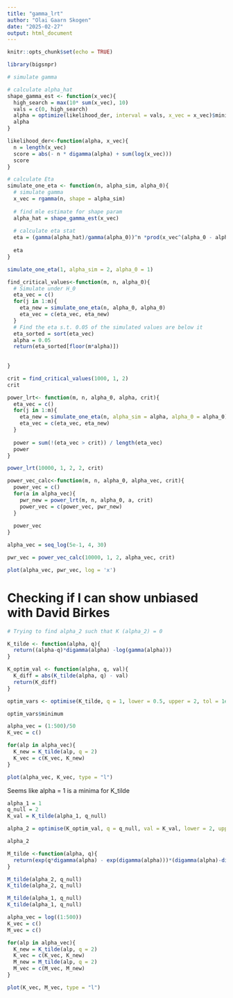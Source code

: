 ```yaml
---
title: "gamma_lrt"
author: "Olai Gaarn Skogen"
date: "2025-02-27"
output: html_document
---
```


```r
knitr::opts_chunk$set(echo = TRUE)
```

```r
library(bigsnpr)
```

```r
# simulate gamma

# calculate alpha_hat
shape_gamma_est <- function(x_vec){
  high_search = max(10* sum(x_vec), 10)
  vals = c(0, high_search)
  alpha = optimize(likelihood_der, interval = vals, x_vec = x_vec)$minimum
  alpha
}

likelihood_der<-function(alpha, x_vec){
  n = length(x_vec)
  score = abs(- n * digamma(alpha) + sum(log(x_vec)))
  score
}

# calculate Eta
simulate_one_eta <- function(n, alpha_sim, alpha_0){
  # simulate gamma
  x_vec = rgamma(n, shape = alpha_sim)
  
  # find mle estimate for shape param
  alpha_hat = shape_gamma_est(x_vec)
  
  # calculate eta stat
  eta = (gamma(alpha_hat)/gamma(alpha_0))^n *prod(x_vec^(alpha_0 - alpha_hat))
  
  eta
}
```

```r
simulate_one_eta(1, alpha_sim = 2, alpha_0 = 1)
```

```r
find_critical_values<-function(m, n, alpha_0){
  # Simulate under H_0
  eta_vec = c()
  for(j in 1:m){
    eta_new = simulate_one_eta(n, alpha_0, alpha_0)
    eta_vec = c(eta_vec, eta_new)
  }
  # Find the eta s.t. 0.05 of the simulated values are below it
  eta_sorted = sort(eta_vec)
  alpha = 0.05
  return(eta_sorted[floor(m*alpha)])
  
  
}

crit = find_critical_values(1000, 1, 2)
crit
```

```r
power_lrt<- function(m, n, alpha_0, alpha, crit){
  eta_vec = c()
  for(j in 1:m){
    eta_new = simulate_one_eta(n, alpha_sim = alpha, alpha_0 = alpha_0)
    eta_vec = c(eta_vec, eta_new)
  }
  
  power = sum(!(eta_vec > crit)) / length(eta_vec)
  power
}

power_lrt(10000, 1, 2, 2, crit)
```

```r
power_vec_calc<-function(m, n, alpha_0, alpha_vec, crit){
  power_vec = c()
  for(a in alpha_vec){
    pwr_new = power_lrt(m, n, alpha_0, a, crit)
    power_vec = c(power_vec, pwr_new)
  }
  
  power_vec
}
```

```r
alpha_vec = seq_log(5e-1, 4, 30)

pwr_vec = power_vec_calc(10000, 1, 2, alpha_vec, crit)

plot(alpha_vec, pwr_vec, log = 'x')
```

# Checking if I can show unbiased with David Birkes

```r
# Trying to find alpha_2 such that K (alpha_2) = 0

K_tilde <- function(alpha, q){
  return((alpha-q)*digamma(alpha) -log(gamma(alpha)))
}

K_optim_val <- function(alpha, q, val){
  K_diff = abs(K_tilde(alpha, q) - val)
  return(K_diff)
}

optim_vars <- optimise(K_tilde, q = 1, lower = 0.5, upper = 2, tol = 1e-8)
```

```r
optim_vars$minimum
```

```r
alpha_vec = (1:500)/50
K_vec = c()

for(alp in alpha_vec){
  K_new = K_tilde(alp, q = 2)
  K_vec = c(K_vec, K_new)
}

plot(alpha_vec, K_vec, type = "l")
```

Seems like alpha = 1 is a minima for K_tilde

```r
alpha_1 = 1
q_null = 2
K_val = K_tilde(alpha_1, q_null)

alpha_2 = optimise(K_optim_val, q = q_null, val = K_val, lower = 2, upper = 10, tol = 1e-8)$minimum
```

```r
alpha_2
```

```r
M_tilde <-function(alpha, q){
  return(exp(q*digamma(alpha) - exp(digamma(alpha)))*(digamma(alpha)-digamma(q))/(alpha-q))
}

M_tilde(alpha_2, q_null)
K_tilde(alpha_2, q_null)

M_tilde(alpha_1, q_null)
K_tilde(alpha_1, q_null)
```

```r
alpha_vec = log((1:500))
K_vec = c()
M_vec = c()

for(alp in alpha_vec){
  K_new = K_tilde(alp, q = 2)
  K_vec = c(K_vec, K_new)
  M_new = M_tilde(alp, q = 2)
  M_vec = c(M_vec, M_new)
}

plot(K_vec, M_vec, type = "l")
```











